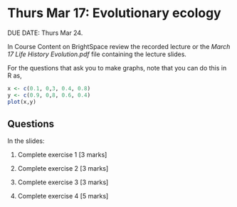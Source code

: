 # Thurs Mar 17: Evolutionary ecology

DUE DATE: Thurs Mar 24.

In Course Content on BrightSpace review the recorded lecture or the _March 17 Life History Evolution.pdf_ file containing the lecture slides.

For the questions that ask you to make graphs, note that you can do this in R as,
```r
x <- c(0.1, 0,3, 0.4, 0.8)
y <- c(0.9, 0,8, 0.6, 0.4)
plot(x,y)
```


## Questions
In the slides:

1. Complete exercise 1 [3 marks]

2. Complete exercise 2 [3 marks]

3. Complete exercise 3 [3 marks]

4. Complete exercise 4 [5 marks]



